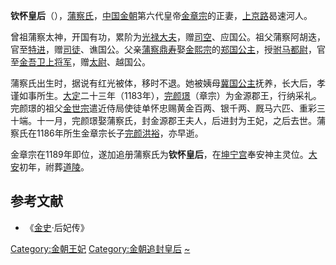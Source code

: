 '''钦怀皇后'''（{{bd|12世纪||1180年代||}}），[[蒲察姓|蒲察氏]]，[[中国|中国]][[金朝|金朝]]第六代皇帝[[金章宗|金章宗]]的正妻，[[上京路|上京路]]曷速河人。

曾祖蒲察太神，开国有功，累阶为[[光禄大夫|光禄大夫]]，赠[[司空|司空]]、应国公。祖父蒲察阿胡迭，官至[[特进|特进]]，赠[[司徒|司徒]]、谯国公。父亲[[蒲察鼎寿|蒲察鼎寿]]娶[[金熙宗|金熙宗]]的[[郑国公主|郑国公主]]，授[[驸马都尉|驸马都尉]]，官至[[金吾卫|金吾卫]][[上将军|上将军]]，赠[[太尉|太尉]]、越国公。

蒲察氏出生时，据说有红光被体，移时不退。她被姨母[[冀国公主|冀国公主]]抚养，长大后，孝谨如事所生。[[大定_(金朝)|大定]]二十三年（1183年），[[完颜璟|完颜璟]]（章宗）为金源郡王，行纳采礼。完颜璟的祖父[[金世宗|金世宗]]遣近侍局使徒单怀忠赐黄金百两、银千两、厩马六匹、重彩三十端。十一月，完颜璟娶蒲察氏，封金源郡王夫人，后进封为王妃，之后去世。蒲察氏在1186年所生金章宗长子[[完颜洪裕|完颜洪裕]]，亦早逝。

金章宗在1189年即位，遂加追册蒲察氏为'''钦怀皇后'''，在[[坤宁宫|坤宁宫]]奉安神主灵位。[[大安_(金朝)|大安]]初年，祔葬[[道陵|道陵]]。

==参考文献==
*《[[金史|金史]]·后妃传》

{{金朝皇后}}

[[Category:金朝王妃|Category:金朝王妃]]
[[Category:金朝追封皇后|Category:金朝追封皇后]]
[[Category:蒲察氏|~]]